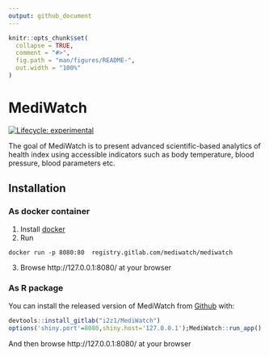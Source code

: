 ```yaml
---
output: github_document
---
```


<!-- README.md is generated from README.Rmd. Please edit that file -->

```r
knitr::opts_chunk$set(
  collapse = TRUE,
  comment = "#>",
  fig.path = "man/figures/README-",
  out.width = "100%"
)
```

# MediWatch

<!-- badges: start -->
[![Lifecycle: experimental](https://img.shields.io/badge/lifecycle-experimental-orange.svg)](https://lifecycle.r-lib.org/articles/stages.html#experimental)
<!-- badges: end -->

The goal of MediWatch is to present advanced scientific-based analytics of health index using accessible indicators such as body temperature, blood pressure, blood parameters etc.

## Installation

### As docker container

1. Install [docker](https://docs.docker.com/engine/install/ubuntu/)
2. Run 
```
docker run -p 8080:80  registry.gitlab.com/mediwatch/mediwatch
```
3. Browse http://127.0.0.1:8080/ at your browser

### As R package

You can install the released version of MediWatch from [Github](https://github.com/i2z1/MediWatch) with:

``` r
devtools::install_gitlab("i2z1/MediWatch")
options('shiny.port'=8080,shiny.host='127.0.0.1');MediWatch::run_app()
```

And then browse http://127.0.0.1:8080/ at your browser

